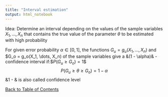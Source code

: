 ```yaml
---
title: "Interval estimation"
output: html_notebook
---
```


Idea: Determine an interval depending on the values of the sample variables $X_1, \dots, X_n$ that contains the true value of the parameter $\theta$ to be estimated with high probability

For given error probability $\alpha \in [0,1]$, the functions $G_u = g_u(X_1, \dots, X_n)$ and $G_o = g_o(X_1, \dots, X_n) of the sample variables give a &(1 - \alpha)& - confidence interval if:
$$P(G_u \ge G_o) = 1$$
$$P(G_u \ge \theta \ge G_o) = 1 - \alpha$$
&1 - \alpha& is also called confidence level

[Back to Table of Contents](../)